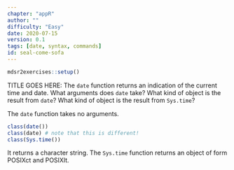 ```yaml
---
chapter: "appR"
author: ""
difficulty: "Easy"
date: 2020-07-15 
version: 0.1
tags: [date, syntax, commands]
id: seal-come-sofa
---
```


```r
mdsr2exercises::setup()
```

TITLE GOES HERE: The `date` function returns an indication of the current time and date.  What arguments does `date` take?  What kind of object is the result from `date`?  What kind of object is the result from `Sys.time`?

<!--begin-answer-->
The `date` function takes no arguments.  
```r
class(date())
class(date) # note that this is different!
class(Sys.time())
```

It returns a character string.  The `Sys.time` function returns an object of form POSIXct and POSIXlt.
<!--end-answer-->


